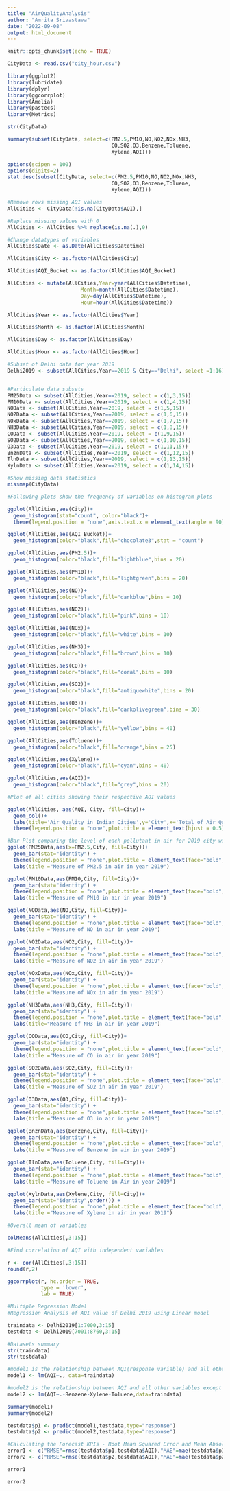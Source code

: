 ```yaml
---
title: "AirQualityAnalysis"
author: "Amrita Srivastava"
date: "2022-09-08"
output: html_document
---
```


```r
knitr::opts_chunk$set(echo = TRUE)
```

```r
CityData <- read.csv("city_hour.csv")

```

```r
library(ggplot2)
library(lubridate)
library(dplyr)
library(ggcorrplot)
library(Amelia)
library(pastecs)
library(Metrics)
```

```r
str(CityData)

```

```r

summary(subset(CityData, select=c(PM2.5,PM10,NO,NO2,NOx,NH3,
                                  CO,SO2,O3,Benzene,Toluene,
                                  Xylene,AQI)))

options(scipen = 100)
options(digits=2)
stat.desc(subset(CityData, select=c(PM2.5,PM10,NO,NO2,NOx,NH3,
                                  CO,SO2,O3,Benzene,Toluene,
                                  Xylene,AQI)))
```

```r

#Remove rows missing AQI values
AllCities <- CityData[!is.na(CityData$AQI),]

#Replace missing values with 0
AllCities <- AllCities %>% replace(is.na(.),0)

#Change datatypes of variables
AllCities$Date <- as.Date(AllCities$Datetime)

AllCities$City <- as.factor(AllCities$City)

AllCities$AQI_Bucket <- as.factor(AllCities$AQI_Bucket)

AllCities <- mutate(AllCities,Year=year(AllCities$Datetime),
                        Month=month(AllCities$Datetime),
                        Day=day(AllCities$Datetime),
                        Hour=hour(AllCities$Datetime))

AllCities$Year <- as.factor(AllCities$Year)

AllCities$Month <- as.factor(AllCities$Month)

AllCities$Day <- as.factor(AllCities$Day)

AllCities$Hour <- as.factor(AllCities$Hour)

#Subset of Delhi data for year 2019
Delhi2019 <- subset(AllCities,Year==2019 & City=="Delhi", select =1:16)


#Particulate data subsets
PM25Data <- subset(AllCities,Year==2019, select = c(1,3,15))
PM10Data <- subset(AllCities,Year==2019, select = c(1,4,15))
NOData <- subset(AllCities,Year==2019, select = c(1,5,15))
NO2Data <- subset(AllCities,Year==2019, select = c(1,6,15))
NOxData <- subset(AllCities,Year==2019, select = c(1,7,15))
NH3Data <- subset(AllCities,Year==2019, select = c(1,8,15))
COData <- subset(AllCities,Year==2019, select = c(1,9,15))
SO2Data <- subset(AllCities,Year==2019, select = c(1,10,15))
O3Data <- subset(AllCities,Year==2019, select = c(1,11,15))
BnznData <- subset(AllCities,Year==2019, select = c(1,12,15))
TlnData <- subset(AllCities,Year==2019, select = c(1,13,15))
XylnData <- subset(AllCities,Year==2019, select = c(1,14,15))

```


```r
#Show missing data statistics
missmap(CityData)

#Following plots show the frequency of variables on histogram plots

ggplot(AllCities,aes(City))+
  geom_histogram(stat="count", color="black")+
  theme(legend.position = "none",axis.text.x = element_text(angle = 90))

ggplot(AllCities,aes(AQI_Bucket))+
  geom_histogram(color="black",fill="chocolate3",stat = "count")

ggplot(AllCities,aes(PM2.5))+
  geom_histogram(color="black",fill="lightblue",bins = 20)

ggplot(AllCities,aes(PM10))+
  geom_histogram(color="black",fill="lightgreen",bins = 20)

ggplot(AllCities,aes(NO))+
  geom_histogram(color="black",fill="darkblue",bins = 10)

ggplot(AllCities,aes(NO2))+
  geom_histogram(color="black",fill="pink",bins = 10)

ggplot(AllCities,aes(NOx))+
  geom_histogram(color="black",fill="white",bins = 10)

ggplot(AllCities,aes(NH3))+
  geom_histogram(color="black",fill="brown",bins = 10)

ggplot(AllCities,aes(CO))+
  geom_histogram(color="black",fill="coral",bins = 10)

ggplot(AllCities,aes(SO2))+
  geom_histogram(color="black",fill="antiquewhite",bins = 20)

ggplot(AllCities,aes(O3))+
  geom_histogram(color="black",fill="darkolivegreen",bins = 30)

ggplot(AllCities,aes(Benzene))+
  geom_histogram(color="black",fill="yellow",bins = 40)

ggplot(AllCities,aes(Toluene))+
  geom_histogram(color="black",fill="orange",bins = 25)

ggplot(AllCities,aes(Xylene))+
  geom_histogram(color="black",fill="cyan",bins = 40)

ggplot(AllCities,aes(AQI))+
  geom_histogram(color="black",fill="grey",bins = 20)


```


```r
#Plot of all cities showing their respective AQI values

ggplot(AllCities, aes(AQI, City, fill=City))+
  geom_col()+
  labs(title='Air Quality in Indian Cities',y='City',x='Total of Air Quality Index') +
  theme(legend.position = "none",plot.title = element_text(hjust = 0.5))

```


```r
#Bar Plot comparing the level of each pollutant in air for 2019 city wise
ggplot(PM25Data,aes(x=PM2.5,City, fill=City))+
  geom_bar(stat="identity") +
  theme(legend.position = "none",plot.title = element_text(face="bold",hjust = 0.5)) +
  labs(title ="Measure of PM2.5 in air in year 2019")

ggplot(PM10Data,aes(PM10,City, fill=City))+
  geom_bar(stat="identity") +
  theme(legend.position = "none",plot.title = element_text(face="bold",hjust = 0.5)) +
  labs(title ="Measure of PM10 in air in year 2019")

ggplot(NOData,aes(NO,City, fill=City))+
  geom_bar(stat="identity") +
  theme(legend.position = "none",plot.title = element_text(face="bold",hjust = 0.5)) +
  labs(title ="Measure of NO in air in year 2019")

ggplot(NO2Data,aes(NO2,City, fill=City))+
  geom_bar(stat="identity") +
  theme(legend.position = "none",plot.title = element_text(face="bold",hjust = 0.5)) +
  labs(title ="Measure of NO2 in air in year 2019")

ggplot(NOxData,aes(NOx,City, fill=City))+
  geom_bar(stat="identity") +
  theme(legend.position = "none",plot.title = element_text(face="bold",hjust = 0.5)) +
  labs(title ="Measure of NOx in air in year 2019")

ggplot(NH3Data,aes(NH3,City, fill=City))+
  geom_bar(stat="identity") +
  theme(legend.position = "none",plot.title = element_text(face="bold",hjust = 0.5)) +
  labs(title="Measure of NH3 in air in year 2019")

```

```r

ggplot(COData,aes(CO,City, fill=City))+
  geom_bar(stat="identity") +
  theme(legend.position = "none",plot.title = element_text(face="bold",hjust = 0.5)) +
  labs(title ="Measure of CO in air in year 2019")

ggplot(SO2Data,aes(SO2,City, fill=City))+
  geom_bar(stat="identity") +
  theme(legend.position = "none",plot.title = element_text(face="bold",hjust = 0.5)) +
  labs(title ="Measure of SO2 in air in year 2019")

ggplot(O3Data,aes(O3,City, fill=City))+
  geom_bar(stat="identity") +
  theme(legend.position = "none",plot.title = element_text(face="bold",hjust = 0.5)) +
  labs(title ="Measure of O3 in air in year 2019")

ggplot(BnznData,aes(Benzene,City, fill=City))+
  geom_bar(stat="identity") +
  theme(legend.position = "none",plot.title = element_text(face="bold",hjust = 0.5)) +
  labs(title ="Measure of Benzene in air in year 2019")

ggplot(TlnData,aes(Toluene,City, fill=City))+
  geom_bar(stat="identity") +
  theme(legend.position = "none",plot.title = element_text(face="bold",hjust = 0.5)) +
  labs(title ="Measure of Toluene in Air in year 2019")

ggplot(XylnData,aes(Xylene,City, fill=City))+
  geom_bar(stat="identity",order()) +
  theme(legend.position = "none",plot.title = element_text(face="bold",hjust = 0.5)) +
  labs(title ="Measure of Xylene in air in year 2019")

```

```r
#Overall mean of variables

colMeans(AllCities[,3:15])

```


```r
#Find correlation of AQI with independent variables

r <- cor(AllCities[,3:15]) 
round(r,2)

ggcorrplot(r, hc.order = TRUE,
           type = 'lower',
           lab = TRUE)
```

```r
#Multiple Regression Model
#Regression Analysis of AQI value of Delhi 2019 using Linear model

traindata <- Delhi2019[1:7000,3:15]
testdata <- Delhi2019[7001:8760,3:15]

#Datasets summary
str(traindata)
str(testdata)

#model1 is the relationship between AQI(response variable) and all other variables(predictor)
model1 <- lm(AQI~., data=traindata)

#model2 is the relationship between AQI and all other variables except Benzene, Toluene, and O3(Ozone)
model2 <- lm(AQI~.-Benzene-Xylene-Toluene,data=traindata)

summary(model1)
summary(model2)

testdata$p1 <- predict(model1,testdata,type="response")
testdata$p2 <- predict(model2,testdata,type="response")

#Calculating the Forecast KPIs - Root Mean Squared Error and Mean Absolute Error
error1 <- c("RMSE"=rmse(testdata$p1,testdata$AQI),"MAE"=mae(testdata$p1,testdata$AQI))
error2 <- c("RMSE"=rmse(testdata$p2,testdata$AQI),"MAE"=mae(testdata$p2,testdata$AQI))

error1

error2


```

